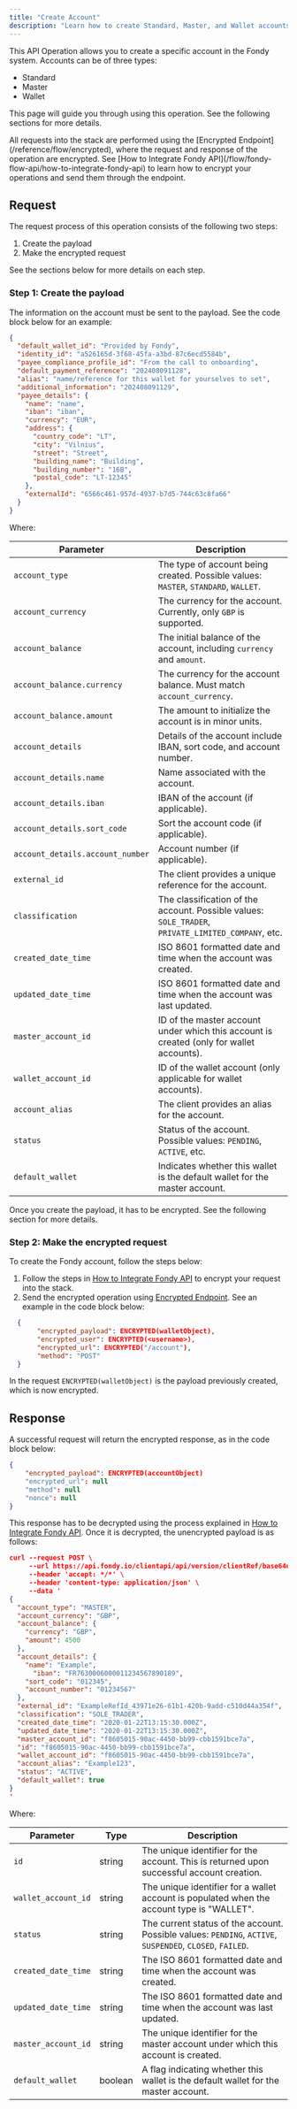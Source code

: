 ```yaml
---
title: "Create Account"
description: "Learn how to create Standard, Master, and Wallet accounts using Fondy's API, with detailed steps for payload creation and encrypted request handling."
---
```





This API Operation allows you to create a specific account in the Fondy system. Accounts can be of three types:

* Standard
* Master
* Wallet

This page will guide you through using this operation. See the following sections for more details.

<Callout type="warning" title="Encrypted Requests">
  All requests into the stack are performed using the [Encrypted Endpoint](/reference/flow/encrypted), where the request and response of the operation are encrypted. See [How to Integrate Fondy API](/flow/fondy-flow-api/how-to-integrate-fondy-api) to learn how to encrypt your operations and send them through the endpoint.
</Callout>

## Request

The request process of this operation consists of the following two steps:

1. Create the payload
2. Make the encrypted request

See the sections below for more details on each step.

### Step 1: Create the payload

The information on the account must be sent to the payload. See the code block below for an example:

```json
{
  "default_wallet_id": "Provided by Fondy",
  "identity_id": "a526165d-3f68-45fa-a3bd-87c6ecd5584b",
  "payee_compliance_profile_id": "From the call to onboarding",
  "default_payment_reference": "202408091128",
  "alias": "name/reference for this wallet for yourselves to set",
  "additional_information": "202408091129",
  "payee_details": {
    "name": "name",
    "iban": "iban",
    "currency": "EUR",
    "address": {
      "country_code": "LT",
      "city": "Vilnius",
      "street": "Street",
      "building_name": "Building",
      "building_number": "16B",
      "postal_code": "LT-12345"
    },
    "externalId": "6566c461-957d-4937-b7d5-744c63c8fa66"
  }
}
```

Where:

| **Parameter**                    | **Description**                                                                                    |
| -------------------------------- | -------------------------------------------------------------------------------------------------- |
| `account_type`                   | The type of account being created. Possible values: `MASTER`, `STANDARD`, `WALLET`.                |
| `account_currency`               | The currency for the account. Currently, only `GBP` is supported.                                  |
| `account_balance`                | The initial balance of the account, including `currency` and `amount`.                             |
| `account_balance.currency`       | The currency for the account balance. Must match `account_currency`.                               |
| `account_balance.amount`         | The amount to initialize the account is in minor units.                                            |
| `account_details`                | Details of the account include IBAN, sort code, and account number.                                |
| `account_details.name`           | Name associated with the account.                                                                  |
| `account_details.iban`           | IBAN of the account (if applicable).                                                               |
| `account_details.sort_code`      | Sort the account code (if applicable).                                                             |
| `account_details.account_number` | Account number (if applicable).                                                                    |
| `external_id`                    | The client provides a unique reference for the account.                                            |
| `classification`                 | The classification of the account. Possible values: `SOLE_TRADER`, `PRIVATE_LIMITED_COMPANY`, etc. |
| `created_date_time`              | ISO 8601 formatted date and time when the account was created.                                     |
| `updated_date_time`              | ISO 8601 formatted date and time when the account was last updated.                                |
| `master_account_id`              | ID of the master account under which this account is created (only for wallet accounts).           |
| `wallet_account_id`              | ID of the wallet account (only applicable for wallet accounts).                                    |
| `account_alias`                  | The client provides an alias for the account.                                                      |
| `status`                         | Status of the account. Possible values: `PENDING`, `ACTIVE`, etc.                                  |
| `default_wallet`                 | Indicates whether this wallet is the default wallet for the master account.                        |

Once you create the payload, it has to be encrypted. See the following section for more details.

### Step 2: Make the encrypted request

To create the Fondy account, follow the steps below:

1. Follow the steps in [How to Integrate Fondy API](/flow/fondy-flow-api/how-to-integrate-fondy-api) to encrypt your request into the stack.
2. Send the encrypted operation using [Encrypted Endpoint](/reference/flow/encrypted). See an example in the code block below:

  ```json
    {
         "encrypted_payload": ENCRYPTED(walletObject),
         "encrypted_user": ENCRYPTED(<username>),    
         "encrypted_url": ENCRYPTED("/account"),
         "method": "POST"
    }
  ```

In the request `ENCRYPTED(walletObject)` is the payload previously created, which is now encrypted.

## Response

A successful request will return the encrypted response, as in the code block below:

```json
{
    "encrypted_payload": ENCRYPTED(accountObject)
    "encrypted_url": null
    "method": null
    "nonce": null
}
```

This response has to be decrypted using the process explained in [How to Integrate Fondy API](/flow/fondy-flow-api/how-to-integrate-fondy-api). Once it is decrypted, the unencrypted payload is as follows:

```json
curl --request POST \
     --url https://api.fondy.io/clientapi/api/version/clientRef/base64user/accounts \
     --header 'accept: */*' \
     --header 'content-type: application/json' \
     --data '
{
  "account_type": "MASTER",
  "account_currency": "GBP",
  "account_balance": {
    "currency": "GBP",
    "amount": 4500
  },
  "account_details": {
    "name": "Example",
      "iban": "FR7630006000011234567890189",
    "sort_code": "012345",
    "account_number": "01234567"
  },
  "external_id": "ExampleRefId_43971e26-61b1-420b-9add-c510d44a354f",
  "classification": "SOLE_TRADER",
  "created_date_time": "2020-01-22T13:15:30.000Z",
  "updated_date_time": "2020-01-22T13:15:30.000Z",
  "master_account_id": "f8605015-90ac-4450-bb99-cbb1591bce7a",
  "id": "f8605015-90ac-4450-bb99-cbb1591bce7a",
  "wallet_account_id": "f8605015-90ac-4450-bb99-cbb1591bce7a",
  "account_alias": "Example123",
  "status": "ACTIVE",
  "default_wallet": true
}
'
```

Where:

| **Parameter**       | **Type** | **Description**                                                                                           |
| ------------------- | -------- | --------------------------------------------------------------------------------------------------------- |
| `id`                | string   | The unique identifier for the account. This is returned upon successful account creation.                 |
| `wallet_account_id` | string   | The unique identifier for a wallet account is populated when the account type is "WALLET".                |
| `status`            | string   | The current status of the account. Possible values: `PENDING`, `ACTIVE`, `SUSPENDED`, `CLOSED`, `FAILED`. |
| `created_date_time` | string   | The ISO 8601 formatted date and time when the account was created.                                        |
| `updated_date_time` | string   | The ISO 8601 formatted date and time when the account was last updated.                                   |
| `master_account_id` | string   | The unique identifier for the master account under which this account is created.                         |
| `default_wallet`    | boolean  | A flag indicating whether this wallet is the default wallet for the master account.                       |
